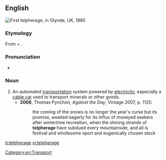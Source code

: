 ==English==
[[Image:Fleeming Jenkin's telpher.jpg|thumb|First telpherage, in Glynde, UK, 1885]]
{{wikipedia|Aerial tramway}}

===Etymology===
From {{term|telpher}} + {{term|-age}}.

===Pronunciation===
* {{IPA|/ˈtɛlfəɹɪdʒ/|lang=en}}

===Noun===
{{en-noun}}

# An automated [[transportation]] system powered by [[electricity]], especially a [[cable car]] used to transport minerals or other goods.
#* '''2006''', Thomas Pynchon, ''Against the Day'', Vintage 2007, p. 1125:
#*: the coming of the snows is no longer the year's curse but its promise, awaited eagerly for its influx of moneyed seekers after wintertime recreation, when the shining strands of '''telpherage''' have subdued every mountainside, and all is festival and wholesome sport and eugenically chosen stock

[[Category:en:Transport]]

[[it:telpherage]]
[[vi:telpherage]]
